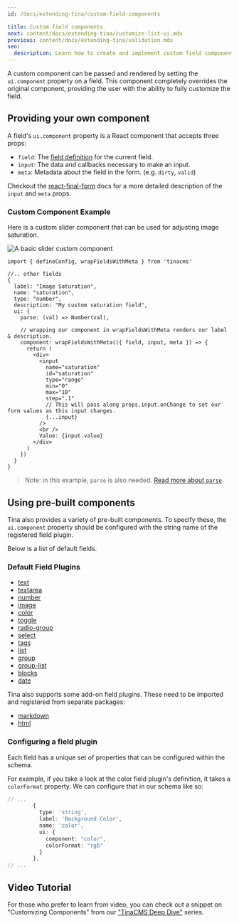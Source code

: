 ```yaml
---
id: /docs/extending-tina/custom-field-components

title: Custom field components
next: content/docs/extending-tina/customize-list-ui.mdx
previous: content/docs/extending-tina/validation.mdx
seo:
  description: Learn how to create and implement custom field components in TinaCMS to extend and customize the content editing interface
---
```


A custom component can be passed and rendered by setting the `ui.component` property on a field. This component completely overrides the original component, providing the user with the ability to fully customize the field.

## Providing your own component

A field's `ui.component` property is a React component that accepts three props:

- `field`: The [field definition](https://tinacms.org/docs/reference/toolkit/fields) for the current field.
- `input`: The data and callbacks necessary to make an input.
- `meta`: Metadata about the field in the form. (e.g. `dirty`, `valid`)

Checkout the [react-final-form](https://github.com/final-form/react-final-form#fieldrenderprops) docs for a more detailed description of the `input` and `meta` props.

### Custom Component Example

Here is a custom slider component that can be used for adjusting image saturation.

![A basic slider custom component](/img/docs/extending-tina/image-saturation.png)

```tsx
import { defineConfig, wrapFieldsWithMeta } from 'tinacms'

//.. other fields
{
  label: "Image Saturation",
  name: "saturation",
  type: "number",
  description: "My custom saturation field",
  ui: {
    parse: (val) => Number(val),

    // wrapping our component in wrapFieldsWithMeta renders our label & description.
    component: wrapFieldsWithMeta(({ field, input, meta }) => {
      return (
        <div>
          <input
            name="saturation"
            id="saturation"
            type="range"
            min="0"
            max="10"
            step=".1"
            // This will pass along props.input.onChange to set our form values as this input changes.
            {...input}
          />
          <br />
          Value: {input.value}
        </div>
      )
    })
  }
}
```

> Note: in this example, `parse` is also needed. [Read more about `parse`](/docs/extending-tina/format-and-parse/).

## Using pre-built components

Tina also provides a variety of pre-built components. To specify these, the `ui.component` property should be configured with the string name of the registered field plugin.

Below is a list of default fields.

### Default Field Plugins

- [text](/docs/reference/toolkit/fields/text/)
- [textarea](/docs/reference/toolkit/fields/textarea/)
- [number](/docs/reference/toolkit/fields/number/)
- [image](/docs/reference/toolkit/fields/image/)
- [color](/docs/reference/toolkit/fields/color/)
- [toggle](/docs/reference/toolkit/fields/toggle/)
- [radio-group](/docs/reference/toolkit/fields/radio-group/)
- [select](/docs/reference/toolkit/fields/select/)
- [tags](/docs/reference/toolkit/fields/tags/)
- [list](/docs/reference/toolkit/fields/list/)
- [group](/docs/reference/toolkit/fields/group/)
- [group-list](/docs/reference/toolkit/fields/group-list/)
- [blocks](/docs/reference/toolkit/fields/blocks/)
- [date](/docs/reference/toolkit/fields/date/)

Tina also supports some add-on field plugins. These need to be imported and registered from separate packages:

- [markdown](/docs/reference/toolkit/fields/markdown/)
- [html](/docs/reference/toolkit/fields/html/)

### Configuring a field plugin

Each field has a unique set of properties that can be configured within the schema.

For example, if you take a look at the color field plugin's definition, it takes a `colorFormat` property. We can configure that in our schema like so:

```ts
// ...
        {
          type: 'string',
          label: 'Background Color',
          name: 'color',
          ui: {
            component: "color",
            colorFormat: "rgb"
          }
        },
// ...
```

## Video Tutorial

For those who prefer to learn from video, you can check out a snippet on "Customizing Components" from our ["TinaCMS Deep Dive"](https://www.youtube.com/watch?v=PcgnJDILv4w&list=PLPar4H9PHKVqoCwZy79PHr8-W_vA3lAOB&pp=iAQB) series.

<Youtube embedSrc="https://www.youtube.com/embed/amSRwAbgMR0?start=744" />
